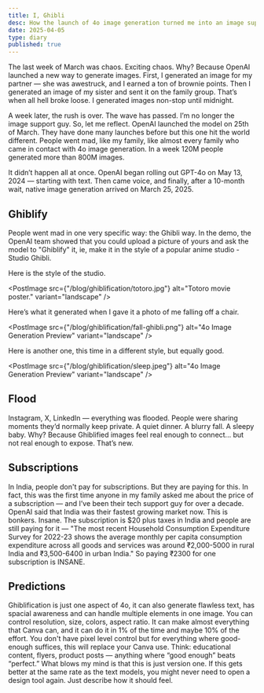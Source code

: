 ```yaml
---
title: I, Ghibli
desc: How the launch of 4o image generation turned me into an image support agent.
date: 2025-04-05
type: diary
published: true
---
```



The last week of March was chaos. Exciting chaos. Why? Because OpenAI launched a new way to generate images. First, I generated an image for my partner — she was awestruck, and I earned a ton of brownie points. Then I generated an image of my sister and sent it on the family group. That’s when all hell broke loose. I generated images non-stop until midnight.

A week later, the rush is over. The wave has passed. I’m no longer the image support guy. So, let me reflect. OpenAI launched the model on 25th of March. They have done many launches before but this one hit the world different. People went mad, like my family, like almost every family who came in contact with 4o image generation. In a week 120M people generated more than 800M images.

It didn’t happen all at once. OpenAI began rolling out GPT-4o on May 13, 2024 — starting with text. Then came voice, and finally, after a 10-month wait, native image generation arrived on March 25, 2025.

<GoDeep
  title="native image generation"
  content="That means the 4o model can now generate images on its own; it no longer needs to call a separate model to generate images. OpenAI was not the first to launch native images, but they were the first to get it right. The same model can now do text, audio and images."
/>

## Ghiblify

People went mad in one very specific way: the Ghibli way. In the demo, the OpenAI team showed that you could upload a picture of yours and ask the model to "Ghiblify" it, ie, make it in the style of a popular anime studio - Studio Ghibli.

Here is the style of the studio.

<PostImage
  src={"/blog/ghiblification/totoro.jpg"}
  alt="Totoro movie poster."
  variant="landscape"
/>

Here’s what it generated when I gave it a photo of me falling off a chair.

<PostImage
  src={"/blog/ghiblification/fall-ghibli.png"}
  alt="4o Image Generation Preview"
  variant="landscape"
/>

Here is another one, this time in a different style, but equally good.

<PostImage
  src={"/blog/ghiblification/sleep.jpeg"}
  alt="4o Image Generation Preview"
  variant="landscape"
/>

## Flood

Instagram, X, LinkedIn — everything was flooded. People were sharing moments they’d normally keep private. A quiet dinner. A blurry fall. A sleepy baby. Why? Because Ghiblified images feel real enough to connect... but not real enough to expose. That’s new.

## Subscriptions

In India, people don't pay for subscriptions. But they are paying for this. In fact, this was the first time anyone in my family asked me about the price of a subscription — and I’ve been their tech support guy for over a decade. OpenAI said that India was their fastest growing market now. This is bonkers. Insane. The subscription is $20 plus taxes in India and people are still paying for it — "The most recent Household Consumption Expenditure Survey for 2022-23 shows the average monthly per capita consumption expenditure across all goods and services was around ₹2,000-5000 in rural India and ₹3,500-6400 in urban India." So paying ₹2300 for one subscription is INSANE.

## Predictions

Ghiblification is just one aspect of 4o, it can also generate flawless text, has spacial awareness and can handle multiple elements in one image. You can control resolution, size, colors, aspect ratio. It can make almost everything that Canva can, and it can do it in 1% of the time and maybe 10% of the effort. You don't have pixel level control but for everything where good-enough suffices, this will replace your Canva use. Think: educational content, flyers, product posts — anything where “good enough” beats “perfect.” What blows my mind is that this is just version one. If this gets better at the same rate as the text models, you might never need to open a design tool again. Just describe how it should feel.
